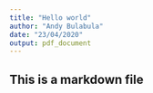 ```yaml
---
title: "Hello world"
author: "Andy Bulabula"
date: "23/04/2020"
output: pdf_document
---
```

## This is a markdown file